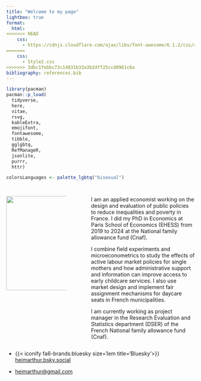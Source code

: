 ```yaml
---
title: "Welcome to my page"
lightbox: true
format: 
  html:
<<<<<<< HEAD
    css:
      - https://cdnjs.cloudflare.com/ajax/libs/font-awesome/6.1.2/css/all.min.css
=======
    css: 
      - Style2.css
>>>>>>> 3dbc1febbc73c14831b33a3b2dff25ccd0961c6a
bibliography: references.bib
---
```


```r
library(pacman)
pacman::p_load(
  tidyverse,
  here,
  vitae,
  rsvg,
  kableExtra,
  emojifont,
  fontawesome,
  tibble,
  gglgbtq,
  RefManageR,
  jsonlite,
  purrr,
  httr)

colorsLanguages <- palette_lgbtq("bisexual")



```

::: {.callout-block title=""}
:::: {.columns}


::: {.column width="35%"}

\vspace{3cm}
![](images/PSE_a.heim-12.jpg){fig-align="center" width="252"}


:::


::: {.column width="5%"}
<!-- empty column to create gap -->
:::


::: {.column width="60%"}

I am an applied economist working on the design and evaluation of public policies to reduce inequalities and poverty in France. I did my PhD in Economics at Paris School of Economics (EHESS) from 2019 to 2024 at the National family allowance fund (Cnaf).

I combine field experiments and microeconometrics to study the effects of active labour market policies for single mothers and how administrative support and information can improve access to early childcare services. I also use market design and implement fair assignment mechanisms for daycare seats in French municipalities.

I am currently working as project manager in the Research Evaluation and Statistics department (DSER) of the French National family allowance fund (Cnaf).
:::

::::

:::



-   {{< iconify fa6-brands:bluesky size=1em title='Bluesky'>}} [heimarthur.bsky.social](https://bsky.app/profile/heimarthur.bsky.social)

-   <i class="fas fa-envelope"></i> [heimarthur\@gmail.com](mailto:heimarthur@gmail.com)

<!-- <i class="fas fa-envelope"></i> [heimarthur\@gmail.com](mailto:heimarthur@gmail.com) -->
